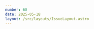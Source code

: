 ```yaml
---
number: 68
date: 2025-05-18
layout: /src/layouts/IssueLayout.astro
---
```



<Title title={`Issue ${frontmatter.number}`} date={frontmatter.date} />

<NewsletterSponsorSlot
  title="How Secure Is Your Mobile CI/CD Pipeline?"
  url={`https://appcircle.io/blog/mobile-ci-cd-security-top-5-best-practices?utm_source=pol&utm_medium=web&utm_campaign=may_18`}
  description="With the growing adoption of mobile CI/CD, hidden security risks can surface at any phase of the pipeline. This blog uncovers the top 5 vulnerabilities and the proven best practices to address them, based on findings from over 200 enterprise audits. Explore the post to uncover the gaps and secure your mobile CI/CD pipeline."
  image="https://d2thv89fb05cma.cloudfront.net/ioscinewsletter/images/appcircle-cicd-security.png"
/>

## **My WWDC Wishlist**

Hey everyone! I hope you've all had a fantastic couple of weeks. Welcome to another issue of the newsletter!

As WWDC 25 quickly approaches, so do the nerves and excitement about hearing what Apple will unveil at this year's conference.

This statement is especially true for me this year as I will be travelling to Cupertino and, for the first time in my career, [I managed to get a ticket to watch the keynote at Apple Park 😱](https://x.com/polpielladev/status/1923763292629029261).

I am expecting the announcements for the week to be very AI-heavy, and, like everyone else in the community, I have my personal pre-WWDC wishlist:

- First-class Xcode Cloud support for standalone Swift Packages.
- Building and running app targets using Swift Packages only.
- Swift Assist release date, or any other first-party alternative that gets Xcode up to speed with other modern IDEs.
- Ratings resource in the App Store Connect API.
- Improvements to the Translations API with more languages supported.
- More on-device AI APIs.
- Sessions around MLX and more emphasis on running your own on-device ML models.

What are your WWDC wishes? Make sure you share them by replying to this email or by reaching out directly on social media.

Happy reading!

## ​[**📦 How to analyze your app's bundle size with Tuist**](https://tuist.dev/blog/2025/05/15/bundle-size-analysis?utm_source=ioscinewsletter&utm_medium=web&utm_campaign=issue_68)​

​[**Tuist**](https://x.com/tuistdev) has introduced a new feature called **Bundle Analysis** to help developers monitor and reduce app size as it grows. This feature allows you to generate **a detailed visual breakdown** of your app bundle, highlighting **duplicate assets**, **unused symbols**, and other inefficiencies that **unnecessarily bloat your app's size**.

Check out this announcement post by [**Marek Fořt**](https://x.com/marekfort) to learn more!

## ​[**🧪 Xtool: A cross-platform Xcode replacement**](https://forums.swift.org/t/xtool-cross-platform-xcode-replacement-build-ios-apps-on-linux-and-more/79803?utm_source=ioscinewsletter&utm_medium=web&utm_campaign=issue_68)​

Have you ever wanted to create an iOS app **using only Swift Packages**? I certainly did while I was trying to add an example app to a Swift Package library and was immediately frustrated at the fact that **I couldn't do it without an Xcode project** 😭.

But... do you really need an Xcode project? You might want to check out the tool in this Swift forums post... 🤔

## ​[**🔐 CodeQL now supports Swift 6.1**](https://github.blog/changelog/2025-05-14-codeql-support-for-swift-6-1-in-version-2-21-2?utm_source=ioscinewsletter&utm_medium=web&utm_campaign=issue_68)​

CodeQL, the engine that powers [GitHub's Code Scanning feature](https://docs.github.com/en/code-security/code-scanning/introduction-to-code-scanning/about-code-scanning-with-codeql?utm_source=ioscinewsletter&utm_medium=web&utm_campaign=issue_68), which **identifies and remediates security issues in your code**, has now **gained support for Swift 6.1**.

Projects built with Swift 6.1 can now be analyzed for security issues and vulnerabilities using version [2.21.2 of CodeQL](https://codeql.github.com/docs/codeql-overview/codeql-changelog/codeql-cli-2.21.2?utm_source=ioscinewsletter&utm_medium=web&utm_campaign=issue_68) or higher.

## ​[**🪝How to use Git Hooks for iOS projects**](https://nowham.dev/posts/git_hooks?utm_source=ioscinewsletter&utm_medium=web&utm_campaign=issue_68)​

In this newsletter, I usually show you how to automate manual processes using CI/CD, but there are certain times when you can identify issues **before you even push code to your repository**.

This way, you can ensure that CI/CD resources are **reserved for important tasks** and **that costs are kept to a minimum**. Check out this article by [**Noam**](https://x.com/No_Wham) to get started!
